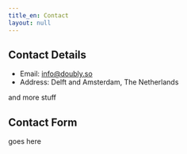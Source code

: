 ```yaml
---
title_en: Contact
layout: null
---
```


<style>
</style>

## Contact Details

- Email: <a href='mailto:info@doubly.so'>info@doubly.so</a>
- Address: Delft and Amsterdam, The Netherlands

and more stuff

## Contact Form

goes here 
